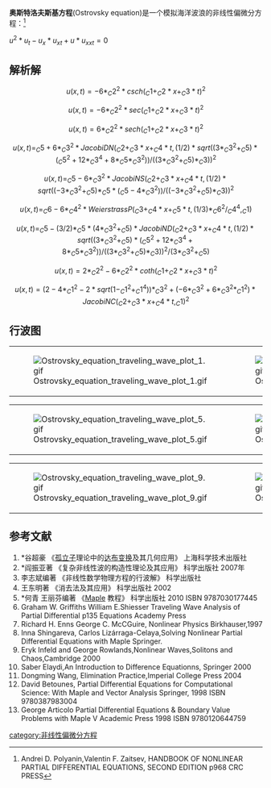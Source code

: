 '''奥斯特洛夫斯基方程'''(Ostrovsky equation)是一个模拟海洋波浪的非线性偏微分方程：<ref>Andrei D. Polyanin,Valentin F. Zaitsev,  HANDBOOK OF NONLINEAR PARTIAL DIFFERENTIAL EQUATIONS, SECOND EDITION p968 CRC PRESS</ref>

<math>u^2*u_{t}-u_{x}*u_{xt}+u*u_{xxt}=0</math>

==解析解==
:<math>u(x, t) = -6*_C2^2*csch(_C1+_C2*x+_C3*t)^2</math>
:<math>u(x, t) = -6*_C2^2*sec(_C1+_C2*x+_C3*t)^2</math>
:<math>u(x, t) = 6*_C2^2*sech(_C1+_C2*x+_C3*t)^2</math>
:<math>u(x, t) = _C5+6*_C3^2*JacobiDN(_C2+_C3*x+_C4*t, (1/2)*sqrt((3*_C3^2+_C5)*(_C5^2+12*_C3^4+8*_C5*_C3^2))/((3*_C3^2+_C5)*_C3))^2</math>
:<math>u(x, t) = _C5-6*_C3^2*JacobiNS(_C2+_C3*x+_C4*t, (1/2)*sqrt((-3*_C3^2+_C5)*_C5*(_C5-4*_C3^2))/((-3*_C3^2+_C5)*_C3))^2</math>
:<math>u(x, t) = _C6-6*_C4^2*WeierstrassP(_C3+_C4*x+_C5*t, (1/3)*_C6^2/_C4^4, _C1)</math>
:<math>u(x, t) = _C5-(3/2)*_C5*(4*_C3^2+_C5)*JacobiND(_C2+_C3*x+_C4*t, (1/2)*sqrt((3*_C3^2+_C5)*(_C5^2+12*_C3^4+8*_C5*_C3^2))/((3*_C3^2+_C5)*_C3))^2/(3*_C3^2+_C5)</math>
:<math>u(x, t) = 2*_C2^2-6*_C2^2*coth(_C1+_C2*x+_C3*t)^2</math>
:<math>u(x, t) = (2-4*_C1^2-2*sqrt(1-_C1^2+_C1^4))*_C3^2+(-6*_C3^2+6*_C3^2*_C1^2)*JacobiNC(_C2+_C3*x+_C4*t, _C1)^2</math>
:<math></math>
:<math></math>
:<math></math>
:<math></math>
:<math></math>
:<math></math>

==行波图==
{|
|[[File:Ostrovsky_equation_traveling_wave_plot_1.gif|thumb]]
|[[File:Ostrovsky_equation_traveling_wave_plot_2.gif|thumb]]
|[[File:Ostrovsky_equation_traveling_wave_plot_3.gif|thumb]]
|[[File:Ostrovsky_equation_traveling_wave_plot_4.gif|thumb]]
|}
{|
|[[File:Ostrovsky_equation_traveling_wave_plot_5.gif|thumb]]
|[[File:Ostrovsky_equation_traveling_wave_plot_6.gif|thumb]]
|[[File:Ostrovsky_equation_traveling_wave_plot_7.gif|thumb]]
|[[File:Ostrovsky_equation_traveling_wave_plot_8.gif|thumb]]
|}
{|
|[[File:Ostrovsky_equation_traveling_wave_plot_9.gif|thumb]]
|[[File:Ostrovsky_equation_traveling_wave_plot_10.gif|thumb]]
|[[File:Ostrovsky_equation_traveling_wave_plot_11.gif|thumb]]
|}

==参考文献==
<references/>
# *谷超豪 《[[孤立子|孤立子]]理论中的[[达布变换|达布变换]]及其几何应用》 上海科学技术出版社
# *阎振亚著 《复杂非线性波的构造性理论及其应用》 科学出版社 2007年
# 李志斌编著 《非线性数学物理方程的行波解》 科学出版社
#王东明著 《消去法及其应用》 科学出版社 2002
# *何青 王丽芬编著 《[[Maple|Maple]] 教程》 科学出版社 2010 ISBN 9787030177445
#Graham W. Griffiths William E.Shiesser Traveling Wave Analysis of Partial Differential p135 Equations Academy Press
# Richard H. Enns George C. McCGuire, Nonlinear Physics Birkhauser,1997
#Inna Shingareva, Carlos Lizárraga-Celaya,Solving Nonlinear Partial Differential Equations with Maple Springer.
#Eryk Infeld and George Rowlands,Nonlinear Waves,Solitons and Chaos,Cambridge 2000
#Saber Elaydi,An Introduction to Difference Equationns, Springer 2000
#Dongming Wang, Elimination Practice,Imperial College Press 2004
# David Betounes, Partial Differential Equations for Computational Science: With Maple and Vector Analysis Springer, 1998 ISBN 9780387983004
# George Articolo Partial Differential Equations & Boundary Value Problems with Maple V Academic Press 1998 ISBN 9780120644759
{{非线性偏微分方程}}
[[category:非线性偏微分方程|category:非线性偏微分方程]]